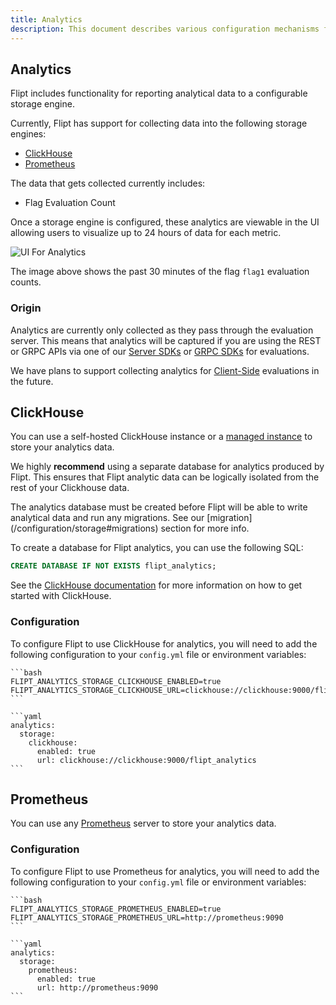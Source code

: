```yaml
---
title: Analytics
description: This document describes various configuration mechanisms for controlling analytics for Flipt.
---
```


## Analytics

Flipt includes functionality for reporting analytical data to a configurable storage engine.

Currently, Flipt has support for collecting data into the following storage engines:

- [ClickHouse](https://clickhouse.com/)
- [Prometheus](https://prometheus.io/)

The data that gets collected currently includes:

- Flag Evaluation Count

Once a storage engine is configured, these analytics are viewable in the UI allowing users to visualize up to 24 hours of data for each metric.

![UI For Analytics](/images/configuration/analytics_quick_view.png)

The image above shows the past 30 minutes of the flag `flag1` evaluation counts.

### Origin

Analytics are currently only collected as they pass through the evaluation server. This means that analytics will be captured if you are using the REST or GRPC APIs via one of our [Server SDKs](/integration/server/rest) or [GRPC SDKs](/integration/server/grpc) for evaluations.

We have plans to support collecting analytics for [Client-Side](/integration/client) evaluations in the future.

## ClickHouse

You can use a self-hosted ClickHouse instance or a [managed instance](https://clickhouse.com/cloud/) to store your analytics data.

We highly **recommend** using a separate database for analytics produced by Flipt. This ensures that Flipt analytic data can be logically isolated from the rest of your Clickhouse data.

<Note>
  The analytics database must be created before Flipt will be able to write
  analytical data and run any migrations. See our
  [migration](/configuration/storage#migrations) section for more info.
</Note>

To create a database for Flipt analytics, you can use the following SQL:

```sql
CREATE DATABASE IF NOT EXISTS flipt_analytics;
```

See the [ClickHouse documentation](https://clickhouse.com/docs) for more information on how to get started with ClickHouse.

### Configuration

To configure Flipt to use ClickHouse for analytics, you will need to add the following configuration to your `config.yml` file or environment variables:

<Tabs>
  <Tab title="Environment Variables">

    ```bash
    FLIPT_ANALYTICS_STORAGE_CLICKHOUSE_ENABLED=true
    FLIPT_ANALYTICS_STORAGE_CLICKHOUSE_URL=clickhouse://clickhouse:9000/flipt_analytics
    ```

  </Tab>
  <Tab title="Configuration YAML">

    ```yaml
    analytics:
      storage:
        clickhouse:
          enabled: true
          url: clickhouse://clickhouse:9000/flipt_analytics
    ```

  </Tab>
</Tabs>

## Prometheus

You can use any [Prometheus](https://prometheus.io/docs/introduction/overview/) server to store your analytics data.

### Configuration

To configure Flipt to use Prometheus for analytics, you will need to add the following configuration to your `config.yml` file or environment variables:

<Tabs>
  <Tab title="Environment Variables">

    ```bash
    FLIPT_ANALYTICS_STORAGE_PROMETHEUS_ENABLED=true
    FLIPT_ANALYTICS_STORAGE_PROMETHEUS_URL=http://prometheus:9090
    ```

  </Tab>
  <Tab title="Configuration YAML">

    ```yaml
    analytics:
      storage:
        prometheus:
          enabled: true
          url: http://prometheus:9090
    ```

  </Tab>
</Tabs>

